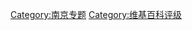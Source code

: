 {{catmore1|[[WP:南京专题|WP:南京专题]]}}
[[Category:南京专题|Category:南京专题]]
[[Category:维基百科评级|Category:维基百科评级]]